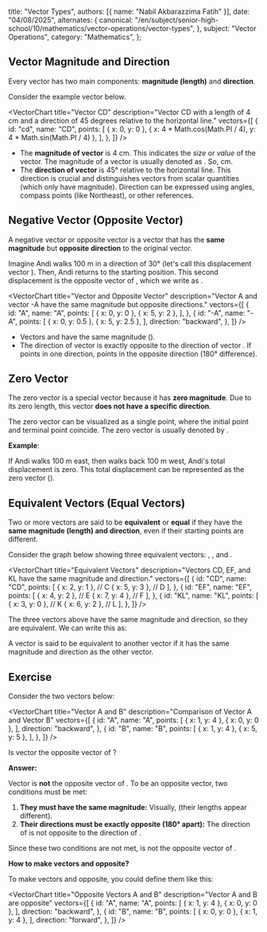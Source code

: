 
  title: "Vector Types",
  authors: [{ name: "Nabil Akbarazzima Fatih" }],
  date: "04/08/2025",
  alternates: {
    canonical:
      "/en/subject/senior-high-school/10/mathematics/vector-operations/vector-types",
  },
  subject: "Vector Operations",
  category: "Mathematics",
};

## Vector Magnitude and Direction

Every vector has two main components: **magnitude (length)** and **direction**.

Consider the example vector <InlineMath math="\overrightarrow{CD}" /> below.

<VectorChart
  title="Vector CD"
  description="Vector CD with a length of 4 cm and a direction of 45 degrees relative to the horizontal line."
  vectors={[
    {
      id: "cd",
      name: "CD",
      points: [
        { x: 0, y: 0 },
        { x: 4 * Math.cos(Math.PI / 4), y: 4 * Math.sin(Math.PI / 4) },
      ],
    },
  ]}
/>

- The **magnitude of vector** <InlineMath math="\overrightarrow{CD}" /> is 4 cm. This indicates the _size_ or _value_ of the vector. The magnitude of a vector <InlineMath math="\vec{v}" /> is usually denoted as <InlineMath math="|\vec{v}|" />. So, <InlineMath math="|\overrightarrow{CD}| = 4" /> cm.
- The **direction of vector** <InlineMath math="\overrightarrow{CD}" /> is 45° relative to the horizontal line. This direction is crucial and distinguishes vectors from scalar quantities (which only have magnitude). Direction can be expressed using angles, compass points (like Northeast), or other references.

## Negative Vector (Opposite Vector)

A negative vector or opposite vector is a vector that has the **same magnitude** but **opposite direction** to the original vector.

Imagine Andi walks 100 m in a direction of 30° (let's call this displacement vector <InlineMath math="\vec{A}" />). Then, Andi returns to the starting position. This second displacement is the opposite vector of <InlineMath math="\vec{A}" />, which we write as <InlineMath math="-\vec{A}" />.

<VectorChart
  title="Vector and Opposite Vector"
  description="Vector A and vector -A have the same magnitude but opposite directions."
  vectors={[
    {
      id: "A",
      name: "A",
      points: [
        { x: 0, y: 0 },
        { x: 5, y: 2 },
      ],
    },
    {
      id: "-A",
      name: "-A",
      points: [
        { x: 0, y: 0.5 },
        { x: 5, y: 2.5 },
      ],
      direction: "backward",
    },
  ]}
/>

- Vectors <InlineMath math="\vec{A}" /> and <InlineMath math="-\vec{A}" /> have the same magnitude (<InlineMath math="|\vec{A}| = |-\vec{A}|" />).
- The direction of vector <InlineMath math="-\vec{A}" /> is exactly opposite to the direction of vector <InlineMath math="\vec{A}" />. If <InlineMath math="\vec{A}" /> points in one direction, <InlineMath math="-\vec{A}" /> points in the opposite direction (180° difference).

## Zero Vector

The zero vector is a special vector because it has **zero magnitude**. Due to its zero length, this vector **does not have a specific direction**.

The zero vector can be visualized as a single point, where the initial point and terminal point coincide. The zero vector is usually denoted by <InlineMath math="\vec{0}" />.

**Example**:

If Andi walks 100 m east, then walks back 100 m west, Andi's total displacement is zero. This total displacement can be represented as the zero vector (<InlineMath math="\vec{0}" />).

## Equivalent Vectors (Equal Vectors)

Two or more vectors are said to be **equivalent** or **equal** if they have the **same magnitude (length) and direction**, even if their starting points are different.

Consider the graph below showing three equivalent vectors: <InlineMath math="\overrightarrow{CD}" />, <InlineMath math="\overrightarrow{EF}" />, and <InlineMath math="\overrightarrow{KL}" />.

<VectorChart
  title="Equivalent Vectors"
  description="Vectors CD, EF, and KL have the same magnitude and direction."
  vectors={[
    {
      id: "CD",
      name: "CD",
      points: [
        { x: 2, y: 1 }, // C
        { x: 5, y: 3 }, // D
      ],
    },
    {
      id: "EF",
      name: "EF",
      points: [
        { x: 4, y: 2 }, // E
        { x: 7, y: 4 }, // F
      ],
    },
    {
      id: "KL",
      name: "KL",
      points: [
        { x: 3, y: 0 }, // K
        { x: 6, y: 2 }, // L
      ],
    },
  ]}
/>

The three vectors above have the same magnitude and direction, so they are equivalent. We can write this as:

<BlockMath math="\overrightarrow{CD} = \overrightarrow{EF} = \overrightarrow{KL}" />

A vector is said to be equivalent to another vector if it has the same magnitude and direction as the other vector.

## Exercise

Consider the two vectors below:

<VectorChart
  title="Vector A and B"
  description="Comparison of Vector A and Vector B"
  vectors={[
    {
      id: "A",
      name: "A",
      points: [
        { x: 1, y: 4 },
        { x: 0, y: 0 },
      ],
      direction: "backward",
    },
    {
      id: "B",
      name: "B",
      points: [
        { x: 1, y: 4 },
        { x: 5, y: 5 },
      ],
    },
  ]}
/>

Is vector <InlineMath math="\vec{A}" /> the opposite vector of <InlineMath math="\vec{B}" />?

**Answer:**

Vector <InlineMath math="\vec{A}" /> is **not** the opposite vector of <InlineMath math="\vec{B}" />. To be an opposite vector, two conditions must be met:

1.  **They must have the same magnitude:** Visually, <InlineMath math="|\vec{A}| \neq |\vec{B}|" /> (their lengths appear different).
2.  **Their directions must be exactly opposite (180° apart):** The direction of <InlineMath math="\vec{A}" /> is not opposite to the direction of <InlineMath math="\vec{B}" />.

Since these two conditions are not met, <InlineMath math="\vec{A}" /> is not the opposite vector of <InlineMath math="\vec{B}" />.

**How to make vectors <InlineMath math="\vec{A}" /> and <InlineMath math="\vec{B}" /> opposite?**

To make vectors <InlineMath math="\vec{A}" /> and <InlineMath math="\vec{B}" /> opposite, you could define them like this:

<VectorChart
  title="Opposite Vectors A and B"
  description="Vector A and B are opposite"
  vectors={[
    {
      id: "A",
      name: "A",
      points: [
        { x: 1, y: 4 },
        { x: 0, y: 0 },
      ],
      direction: "backward",
    },
    {
      id: "B",
      name: "B",
      points: [
        { x: 0, y: 0 },
        { x: 1, y: 4 },
      ],
      direction: "forward",
    },
  ]}
/>
